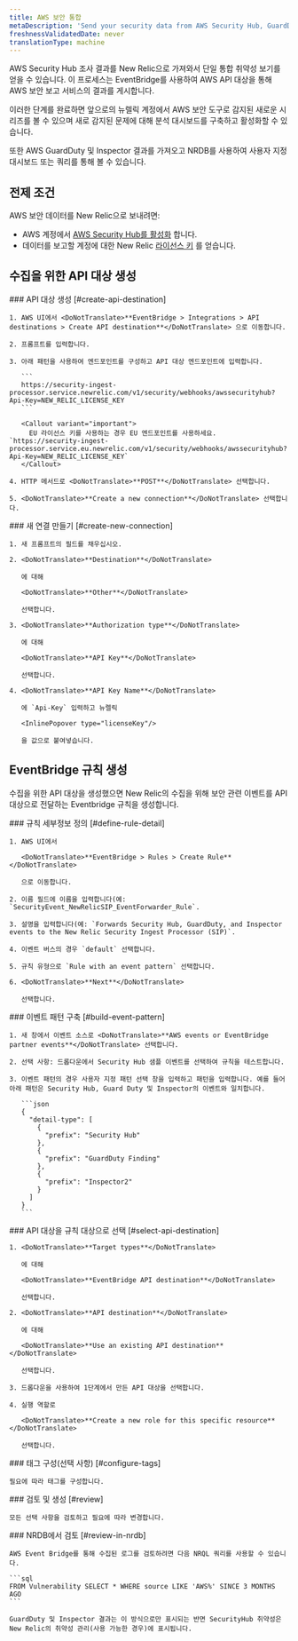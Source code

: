 ```yaml
---
title: AWS 보안 통합
metaDescription: 'Send your security data from AWS Security Hub, GuardDuty, and inspector directly to New Relic.'
freshnessValidatedDate: never
translationType: machine
---
```


AWS Security Hub 조사 결과를 New Relic으로 가져와서 단일 통합 취약성 보기를 얻을 수 있습니다. 이 프로세스는 EventBridge를 사용하여 AWS API 대상을 통해 AWS 보안 보고 서비스의 결과를 게시합니다.

이러한 단계를 완료하면 앞으로의 뉴렐릭 계정에서 AWS 보안 도구로 감지된 새로운 시리즈를 볼 수 있으며 새로 감지된 문제에 대해 분석 대시보드를 구축하고 활성화할 수 있습니다.<InlinePopover type="alerts"/>

또한 AWS GuardDuty 및 Inspector 결과를 가져오고 NRDB를 사용하여 사용자 지정 대시보드 또는 쿼리를 통해 볼 수 있습니다.

## 전제 조건

AWS 보안 데이터를 New Relic으로 보내려면:

* AWS 계정에서 [AWS Security Hub를 활성화](https://docs.aws.amazon.com/securityhub/latest/userguide/securityhub-settingup.html) 합니다.
* 데이터를 보고할 계정에 대한 New Relic [라이선스 키](/docs/accounts-partnerships/install-new-relic/account-setup/license-key) 를 얻습니다.

## 수집을 위한 API 대상 생성

<Steps>
  <Step>
    ### API 대상 생성 [#create-api-destination]

    1. AWS UI에서 <DoNotTranslate>**EventBridge > Integrations > API destinations > Create API destination**</DoNotTranslate> 으로 이동합니다.

    2. 프롬프트를 입력합니다.

    3. 아래 패턴을 사용하여 엔드포인트를 구성하고 API 대상 엔드포인트에 입력합니다.

       ```
       https://security-ingest-processor.service.newrelic.com/v1/security/webhooks/awssecurityhub?Api-Key=NEW_RELIC_LICENSE_KEY
       ```

       <Callout variant="important">
         EU 라이선스 키를 사용하는 경우 EU 엔드포인트를 사용하세요. `https://security-ingest-processor.service.eu.newrelic.com/v1/security/webhooks/awssecurityhub?Api-Key=NEW_RELIC_LICENSE_KEY`
       </Callout>

    4. HTTP 메서드로 <DoNotTranslate>**POST**</DoNotTranslate> 선택합니다.

    5. <DoNotTranslate>**Create a new connection**</DoNotTranslate> 선택합니다.
  </Step>

  <Step>
    ### 새 연결 만들기 [#create-new-connection]

    1. 새 프롬프트의 필드를 채우십시오.

    2. <DoNotTranslate>**Destination**</DoNotTranslate>

       에 대해

       <DoNotTranslate>**Other**</DoNotTranslate>

       선택합니다.

    3. <DoNotTranslate>**Authorization type**</DoNotTranslate>

       에 대해

       <DoNotTranslate>**API Key**</DoNotTranslate>

       선택합니다.

    4. <DoNotTranslate>**API Key Name**</DoNotTranslate>

       에 `Api-Key` 입력하고 뉴렐릭

       <InlinePopover type="licenseKey"/>

       을 값으로 붙여넣습니다.
  </Step>
</Steps>

## EventBridge 규칙 생성

수집을 위한 API 대상을 생성했으면 New Relic의 수집을 위해 보안 관련 이벤트를 API 대상으로 전달하는 Eventbridge 규칙을 생성합니다.

<Steps>
  <Step>
    ### 규칙 세부정보 정의 [#define-rule-detail]

    1. AWS UI에서

       <DoNotTranslate>**EventBridge > Rules > Create Rule**</DoNotTranslate>

       으로 이동합니다.

    2. 이름 필드에 이름을 입력합니다(예: `SecurityEvent_NewRelicSIP_EventForwarder_Rule`.

    3. 설명을 입력합니다(예: `Forwards Security Hub, GuardDuty, and Inspector events to the New Relic Security Ingest Processor (SIP)`.

    4. 이벤트 버스의 경우 `default` 선택합니다.

    5. 규칙 유형으로 `Rule with an event pattern` 선택합니다.

    6. <DoNotTranslate>**Next**</DoNotTranslate>

       선택합니다.
  </Step>

  <Step>
    ### 이벤트 패턴 구축 [#build-event-pattern]

    1. 새 창에서 이벤트 소스로 <DoNotTranslate>**AWS events or EventBridge partner events**</DoNotTranslate> 선택합니다.

    2. 선택 사항: 드롭다운에서 Security Hub 샘플 이벤트를 선택하여 규칙을 테스트합니다.

    3. 이벤트 패턴의 경우 사용자 지정 패턴 선택 창을 입력하고 패턴을 입력합니다. 예를 들어 아래 패턴은 Security Hub, Guard Duty 및 Inspector의 이벤트와 일치합니다.

       ```json
       {
         "detail-type": [
           {
             "prefix": "Security Hub"
           },
           {
             "prefix": "GuardDuty Finding"
           },
           {
             "prefix": "Inspector2"
           }
         ]
       }
       ```
  </Step>

  <Step>
    ### API 대상을 규칙 대상으로 선택 [#select-api-destination]

    1. <DoNotTranslate>**Target types**</DoNotTranslate>

       에 대해

       <DoNotTranslate>**EventBridge API destination**</DoNotTranslate>

       선택합니다.

    2. <DoNotTranslate>**API destination**</DoNotTranslate>

       에 대해

       <DoNotTranslate>**Use an existing API destination**</DoNotTranslate>

       선택합니다.

    3. 드롭다운을 사용하여 1단계에서 만든 API 대상을 선택합니다.

    4. 실행 역할로

       <DoNotTranslate>**Create a new role for this specific resource**</DoNotTranslate>

       선택합니다.
  </Step>

  <Step>
    ### 태그 구성(선택 사항) [#configure-tags]

    필요에 따라 태그를 구성합니다.
  </Step>

  <Step>
    ### 검토 및 생성 [#review]

    모든 선택 사항을 검토하고 필요에 따라 변경합니다.
  </Step>

  <Step>
    ### NRDB에서 검토 [#review-in-nrdb]

    AWS Event Bridge를 통해 수집된 로그를 검토하려면 다음 NRQL 쿼리를 사용할 수 있습니다.

    ```sql
    FROM Vulnerability SELECT * WHERE source LIKE 'AWS%' SINCE 3 MONTHS AGO
    ```

    GuardDuty 및 Inspector 결과는 이 방식으로만 표시되는 반면 SecurityHub 취약성은 New Relic의 취약성 관리(사용 가능한 경우)에 표시됩니다.
  </Step>
</Steps>